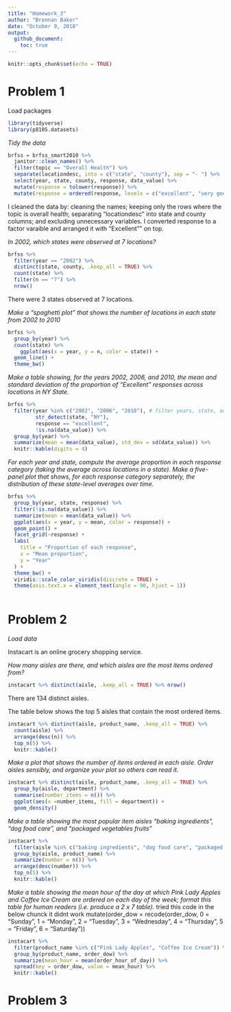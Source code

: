 ```yaml
---
title: "Homework_3"
author: "Brennan Baker"
date: "October 9, 2018"
output:
  github_document:
    toc: true
---
```


```r
knitr::opts_chunk$set(echo = TRUE)
```


# Problem 1

Load packages
```r
library(tidyverse)
library(p8105.datasets)
```



*Tidy the data*


```r
brfss = brfss_smart2010 %>% 
  janitor::clean_names() %>% 
  filter(topic == "Overall Health") %>% 
  separate(locationdesc, into = c("state", "county"), sep = "- ") %>% 
  select(year, state, county, response, data_value) %>% 
  mutate(response = tolower(response)) %>% 
  mutate(response = ordered(response, levels = c("excellent", "very good", "good", "fair", "poor")))
```

I cleaned the data by: cleaning the names; keeping only the rows where the topic is overall health; separating "locationdesc" into state and county columns; and excluding unnecessary variables. I converted response to a factor varaible and arranged it with "Excellent"" on top.

*In 2002, which states were observed at 7 locations?*

```r
brfss %>% 
  filter(year == "2002") %>% 
  distinct(state, county, .keep_all = TRUE) %>% 
  count(state) %>% 
  filter(n == "7") %>% 
  nrow()
```

There were 3 states observed at 7 locations. 

*Make a “spaghetti plot” that shows the number of locations in each state from 2002 to 2010*

```r
brfss %>%
  group_by(year) %>% 
  count(state) %>% 
    ggplot(aes(x = year, y = n, color = state)) +
  geom_line() +
  theme_bw()
```

*Make a table showing, for the years 2002, 2006, and 2010, the mean and standard deviation of the proportion of “Excellent” responses across locations in NY State.*


```r
brfss %>%
  filter(year %in% c("2002", "2006", "2010"), # filter years, state, and excellent responses
         str_detect(state, "NY"),
         response == "excellent",
         !is.na(data_value)) %>% 
  group_by(year) %>% 
  summarize(mean = mean(data_value), std_dev = sd(data_value)) %>% 
  knitr::kable(digits = 4)
```


*For each year and state, compute the average proportion in each response category (taking the average across locations in a state). Make a five-panel plot that shows, for each response category separately, the distribution of these state-level averages over time.*

```r
brfss %>%
  group_by(year, state, response) %>%
  filter(!is.na(data_value)) %>% 
  summarize(mean = mean(data_value)) %>% 
  ggplot(aes(x = year, y = mean, color = response)) +
  geom_point() +
  facet_grid(~response) +
  labs(
    title = "Proportion of each response",
    x = "Mean proportion",
    y = "Year"
  ) + 
  theme_bw() +
  viridis::scale_color_viridis(discrete = TRUE) +
  theme(axis.text.x = element_text(angle = 90, hjust = 1))
  
```

# Problem 2

*Load data*

Instacart is an online grocery shopping service. 

*How many aisles are there, and which aisles are the most items ordered from?*
```r
instacart %>% distinct(aisle, .keep_all = TRUE) %>% nrow()
```

There are 134 distinct aisles.

The table below shows the top 5 aisles that contain the most ordered items. 

```r
instacart %>% distinct(aisle, product_name, .keep_all = TRUE) %>%
  count(aisle) %>% 
  arrange(desc(n)) %>% 
  top_n(5) %>% 
  knitr::kable()
```


*Make a plot that shows the number of items ordered in each aisle. Order aisles sensibly, and organize your plot so others can read it.*

```r
instacart %>% distinct(aisle, product_name, .keep_all = TRUE) %>%
  group_by(aisle, department) %>% 
  summarise(number_items = n()) %>% 
  ggplot(aes(x =number_items, fill = department)) +
  geom_density()
```

*Make a table showing the most popular item aisles “baking ingredients”, “dog food care”, and “packaged vegetables fruits”*

```r
instacart %>% 
  filter(aisle %in% c("baking ingredients", "dog food care", "packaged vegetables fruits")) %>% 
  group_by(aisle, product_name) %>%
  summarize(number = n()) %>% 
  arrange(desc(number)) %>% 
  top_n(5) %>% 
  knitr::kable()
```


*Make a table showing the mean hour of the day at which Pink Lady Apples and Coffee Ice Cream are ordered on each day of the week; format this table for human readers (i.e. produce a 2 x 7 table).*
tried this code in the below chunck it didnt work
mutate(order_dow = recode(order_dow, 0 = "Sunday", 1 = "Monday", 2 = "Tuesday", 3 = "Wednesday", 4 = "Thursday", 5 = "Friday", 6 = "Saturday"))

```r
instacart %>% 
  filter(product_name %in% c("Pink Lady Apples", "Coffee Ice Cream")) %>%
  group_by(product_name, order_dow) %>% 
  summarize(mean_hour = mean(order_hour_of_day)) %>%
  spread(key = order_dow, value = mean_hour) %>% 
  knitr::kable()
```


# Problem 3

